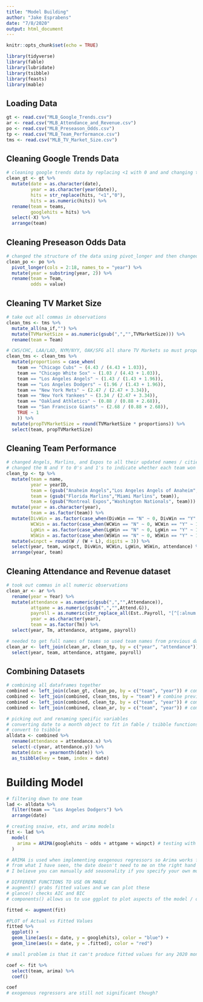 ```yaml
---
title: "Model Building"
author: "Jake Esprabens"
date: "7/8/2020"
output: html_document
---
```


```r
knitr::opts_chunk$set(echo = TRUE)
```

```r
library(tidyverse)
library(fable)
library(lubridate)
library(tsibble)
library(feasts)
library(mable)
```

## Loading Data
```r
gt <- read.csv("MLB_Google_Trends.csv")
ar <- read.csv("MLB_Attendance_and_Revenue.csv")
po <- read.csv("MLB_Preseason_Odds.csv")
tp <- read.csv("MLB_Team_Performance.csv")
tms <- read.csv("MLB_TV_Market_Size.csv")
```

## Cleaning Google Trends Data
```r
# cleaning google trends data by replacing <1 with 0 and and changing type of other variables
clean_gt <- gt %>%
  mutate(date = as.character(date),
         year = as.character(year(date)),
         hits = str_replace(hits, "<1","0"),
         hits = as.numeric(hits)) %>%
  rename(team = teams,
         googlehits = hits) %>%
  select(-X) %>%
  arrange(team)
```

## Cleaning Preseason Odds Data
```r
# changed the structure of the data using pivot_longer and then changed certain names of columns
clean_po <- po %>%
  pivot_longer(cols = 2:18, names_to = "year") %>%
  mutate(year = substring(year, 2)) %>%
  rename(team = Team,
         odds = value)
```

## Cleaning TV Market Size
```r
# take out all commas in observations
clean_tms <- tms %>%
  mutate_all(na_if,"") %>%
  mutate(TVMarketSize = as.numeric(gsub(",","",TVMarketSize))) %>%
  rename(team = Team)

# CWS/CHC, LAA/LAD, NYM/NYY, OAK/SFG all share TV Markets so must proportion by TV Rating to split the Market size
clean_tms <- clean_tms %>%
  mutate(proportions = case_when(
    team == "Chicago Cubs" ~ (4.43 / (4.43 + 1.03)),
    team == "Chicago White Sox" ~ (1.03 / (4.43 + 1.03)),
    team == "Los Angeles Angels" ~ (1.43 / (1.43 + 1.96)),
    team == "Los Angeles Dodgers" ~ (1.96 / (1.43 + 1.96)),
    team == "New York Mets" ~ (2.47 / (2.47 + 3.34)),
    team == "New York Yankees" ~ (3.34 / (2.47 + 3.34)),
    team == "Oakland Athletics" ~ (0.88 / (0.88 + 2.68)),
    team == "San Francisco Giants" ~ (2.68 / (0.88 + 2.68)),
    TRUE ~ 1
    )) %>%
  mutate(propTVMarketSize = round(TVMarketSize * proportions)) %>%
  select(team, propTVMarketSize)
```

## Cleaning Team Performance
```r
# changed Angels, Marlins, and Expos to all their updated names / cities
# changed the N and Y to 0's and 1's to indicate whether each team won their division, wild card game, league, and world series
clean_tp <- tp %>%
  mutate(team = name, 
         year = yearID,
         team = (gsub("Anaheim Angels","Los Angeles Angels of Anaheim", team)),
         team = (gsub("Florida Marlins","Miami Marlins", team)),
         team = (gsub("Montreal Expos","Washington Nationals", team))) %>%
  mutate(year = as.character(year),
         team = as.factor(team)) %>%
  mutate(DivWin = as.factor(case_when(DivWin == "N" ~ 0, DivWin == "Y" ~ 1)),
         WCWin = as.factor(case_when(WCWin == "N" ~ 0, WCWin == "Y" ~ 1)),
         LgWin = as.factor(case_when(LgWin == "N" ~ 0, LgWin == "Y" ~ 1)),
         WSWin = as.factor(case_when(WSWin == "N" ~ 0, WSWin == "Y" ~ 1))) %>%
  mutate(winpct = round(W / (W + L), digits = 3)) %>%
  select(year, team, winpct, DivWin, WCWin, LgWin, WSWin, attendance) %>%
  arrange(year, team)
```

## Cleaning Attendance and Revenue dataset 
```r
# took out commas in all numeric observations
clean_ar <- ar %>%
  rename(year = Year) %>%
  mutate(attendance = as.numeric(gsub(",","",Attendance)),
         attgame = as.numeric(gsub(",","",Attend.G)),
         payroll = as.numeric(str_replace_all(Est..Payroll, "[^[:alnum:]]", "")),
         year = as.character(year),
         team = as.factor(Tm)) %>%
  select(year, Tm, attendance, attgame, payroll)

# needed to get full names of teams so used team names from previous dataframe
clean_ar <- left_join(clean_ar, clean_tp, by = c("year", "attendance")) %>%
  select(year, team, attendance, attgame, payroll)
```


## Combining Datasets
```r
# combining all dataframes together
combined <- left_join(clean_gt, clean_po, by = c("team", "year")) # combine google trends and preseason odds data
combined <- left_join(combined, clean_tms, by = "team") # combine previous dataframe with TVMarketSize data
combined <- left_join(combined, clean_tp, by = c("team", "year")) # combine previous dataframe with team performance data
combined <- left_join(combined, clean_ar, by = c("team", "year")) # combine previous dataframe with attendance and revenue data

# picking out and renaming specific variables
# converting date to a month object to fit in fable / tsibble functions
# convert to tsibble
alldata <- combined %>%
  rename(attendance = attendance.x) %>%
  select(-c(year, attendance.y)) %>%
  mutate(date = yearmonth(date)) %>%
  as_tsibble(key = team, index = date)
```

# Building Model
```r
# filtering down to one team
lad <- alldata %>%
  filter(team == "Los Angeles Dodgers") %>%
  arrange(date)

# creating snaive, ets, and arima models
fit <- lad %>%
  model(
    arima = ARIMA(googlehits ~ odds + attgame + winpct) # testing with only arima right now
  )

# ARIMA is used when implementing exogenous regressors so Arima works for our data
# from what I have seen, the date doesn't need to me on the right hand side of the formula
# I believe you can manually add seasonality if you specify your own model; however, it should estimate seasonality if I don't specify it

# DIFFERENT FUNCTIONS TO USE ON MABLE
# augment() grabs fitted values and we can plot these
# glance() checks AIC and BIC
# components() allows us to use ggplot to plot aspects of the model / only works on ets and snaive i think

fitted <- augment(fit) 

#PLOT of Actual vs Fitted Values
fitted %>%
  ggplot() + 
  geom_line(aes(x = date, y = googlehits), color = "blue") +
  geom_line(aes(x = date, y = .fitted), color = "red")

# small problem is that it can't produce fitted values for any 2020 months because I don't have winpct for those dates / dont know if it matters?

coef <- fit %>%
  select(team, arima) %>%
  coef()

coef
# exogenous regressors are still not significant though?
```


